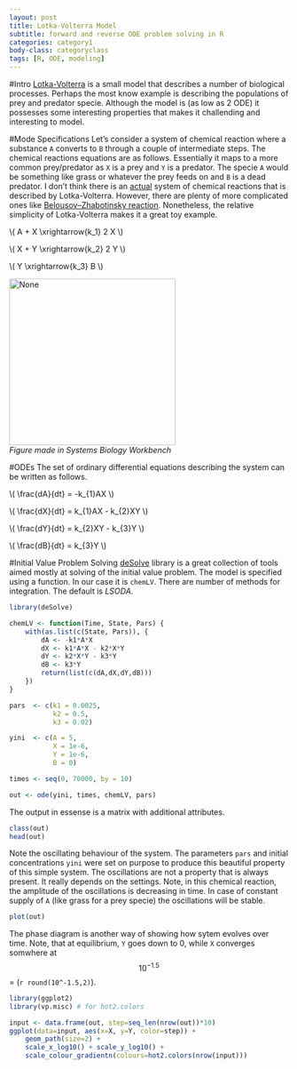 ```yaml
---
layout: post
title: Lotka-Volterra Model
subtitle: forward and reverse ODE problem solving in R
categories: category1
body-class: categoryclass
tags: [R, ODE, modeling]
---
```


#Intro
[Lotka-Volterra](https://en.wikipedia.org/wiki/Lotka–Volterra_equations) is a small model that describes a number of biological processes. Perhaps the most know example is describing the populations of prey and predator specie. Although the model is (as low as 2 ODE) it possesses some interesting properties that makes it challending and interesting to model.

#Mode Specifications
Let's consider a system of chemical reaction where a substance `A` converts to `B` through a couple of intermediate steps. The chemical reactions equations are as follows. Essentially it maps to a more common prey/predator as `X` is a prey and `Y` is a predator. The specie `A` would be something like grass or whatever the prey feeds on and `B` is a dead predator. I don't think there is an <u>actual</u> system of chemical reactions that is described by Lotka-Volterra. However, there are plenty of more complicated ones like [Belousov–Zhabotinsky reaction](https://en.wikipedia.org/wiki/Belousov–Zhabotinsky_reaction). Nonetheless, the relative simplicity of Lotka-Volterra makes it a great toy example.

\\( A + X \\xrightarrow{k_1} 2 X \\)

\\( X + Y \\xrightarrow{k_2} 2 Y \\)

\\( Y \\xrightarrow{k_3} B \\)

<!-- can't control size this way
![img1](/blog/figs/2015-11-21-lotka_volterra/lv.png)
-->
<!-- this way has more handle on figure position and size
     Jekyll will look for it in
     http://localhost:4000/blog/figs/2015-11-21-lotka_volterra/lv.png
     Knitr, however does not compile the document.  I need to sort out 
     the paths. -->

<!-- http://localhost:4000/figs/2015-11-21-lotka_volterra/lv.png -->
<!-- http://localhost:4000/blog/figs/2015-11-21-lotka_volterra/lv.png --> 
<!-- http://vladpetyuk.github.io/blog/figs/2015-11-21-lotka_volterra/lv.png -->
<!-- http://localhost:4000/figs/2015-11-21-lotka_volterra/lv.png -->


<left>
<!-- <img src="/blog/figs/2015-11-21-lotka_volterra/lv.png" alt="None" width="300"> -->
<img src="../../blog/figs/2015-11-21-lotka-volterra/lv.png" alt="None" width="300">
<br>
<em>Figure made in Systems Biology Workbench</em>
</left>

#ODEs
The set of ordinary differential equations describing the system can be written as follows.

\\( \\frac{dA}{dt} = -k_{1}AX \\)

\\( \\frac{dX}{dt} = k\_{1}AX - k_{2}XY \\)

\\( \\frac{dY}{dt} = k\_{2}XY - k_{3}Y \\)

\\( \\frac{dB}{dt} = k_{3}Y \\)

#Initial Value Problem Solving
[deSolve](https://cran.r-project.org/web/packages/deSolve/index.html) library is a great collection of tools aimed mostly at solving of the initial value problem. The model is specified using a function. In our case it is `chemLV`. There are number of methods for integration. The default is *LSODA*.
```r
library(deSolve)

chemLV <- function(Time, State, Pars) {
    with(as.list(c(State, Pars)), {
        dA <- -k1*A*X
        dX <- k1*A*X - k2*X*Y
        dY <- k2*X*Y - k3*Y
        dB <- k3*Y
        return(list(c(dA,dX,dY,dB)))
    })
}

pars  <- c(k1 = 0.0025,
           k2 = 0.5,
           k3 = 0.02)

yini  <- c(A = 5,
           X = 1e-6,
           Y = 1e-6,
           B = 0)

times <- seq(0, 70000, by = 10)

out <- ode(yini, times, chemLV, pars)
```

The output in essense is a matrix with additional attributes.
```r
class(out)
head(out)
```

Note the oscillating behaviour of the system. The parameters `pars` and initial concentrations `yini` were set on purpose to produce this beautiful property of this simple system. The oscillations are not a property that is always present. It really depends on the settings. Note, in this chemical reaction, the amplitude of the oscillations is decreasing in time. In case of constant supply of `A` (like grass for a prey specie) the oscillations will be stable.
```r
plot(out)
```

The phase diagram is another way of showing how sytem evolves over time. Note, that at equilibrium, `Y` goes down to 0, while `X` converges somwhere at $$10^{-1.5}$$ = (`r round(10^-1.5,2)`).
```r
library(ggplot2)
library(vp.misc) # for hot2.colors

input <- data.frame(out, step=seq_len(nrow(out))*10)
ggplot(data=input, aes(x=X, y=Y, color=step)) +
    geom_path(size=2) + 
    scale_x_log10() + scale_y_log10() +
    scale_colour_gradientn(colours=hot2.colors(nrow(input)))
```





